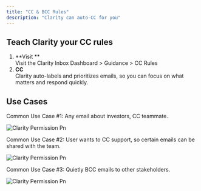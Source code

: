 ```yaml
---
title: "CC & BCC Rules"
description: "Clarity can auto-CC for you"
---
```


## Teach Clarity your CC rules

1. **Visit **\
   Visit the Clarity Inbox Dashboard > Guidance > CC Rules
2. **CC**\
   Clarity auto-labels and prioritizes emails, so you can focus on what matters and respond quickly.

## Use Cases

Common Use Case #1:
Any email about investors, CC teammate.

![Clarity Permission Pn](/images/CCBCC.png)


Common Use Case #2:
User wants to CC support, so certain emails can be shared with the team.

![Clarity Permission Pn](/images/CC-rule.png)

Common Use Case #3:
Quietly BCC emails to other stakeholders.

![Clarity Permission Pn](/images/BCC-rule.png)
